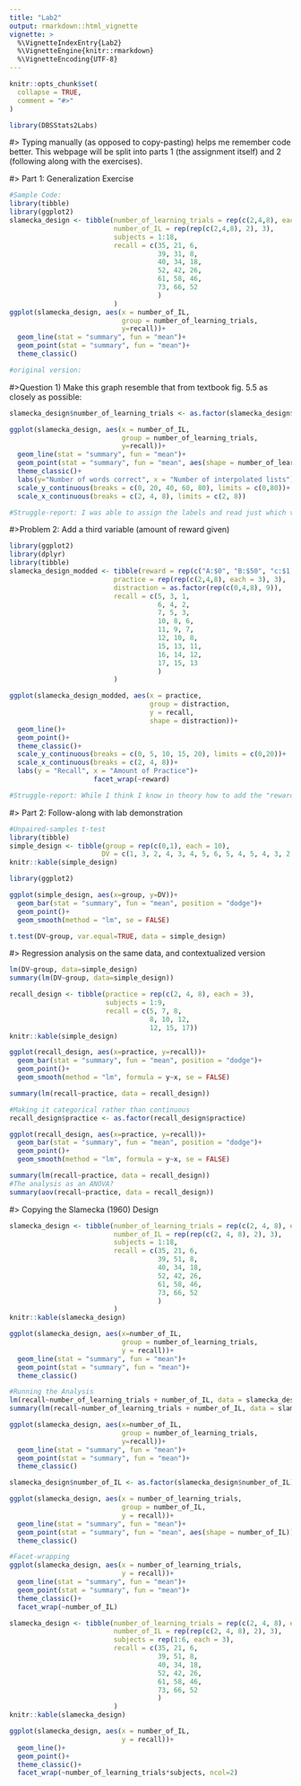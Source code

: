---
title: "Lab2"
output: rmarkdown::html_vignette
vignette: >
  %\VignetteIndexEntry{Lab2}
  %\VignetteEngine{knitr::rmarkdown}
  %\VignetteEncoding{UTF-8}
---

```{r, include = FALSE}
knitr::opts_chunk$set(
  collapse = TRUE,
  comment = "#>"
)
```

```{r setup}
library(DBSStats2Labs)
```
#> Typing manually (as opposed to copy-pasting) helps me remember code better. This webpage will be split into parts 1 (the assignment itself) and 2 (following along with the exercises).

#> Part 1: Generalization Exercise
```{r}
#Sample Code:
library(tibble)
library(ggplot2)
slamecka_design <- tibble(number_of_learning_trials = rep(c(2,4,8), each = 6),
                          number_of_IL = rep(rep(c(2,4,8), 2), 3),
                          subjects = 1:18,
                          recall = c(35, 21, 6,
                                     39, 31, 8,
                                     40, 34, 18,
                                     52, 42, 26,
                                     61, 58, 46,
                                     73, 66, 52
                                     )
                          )
ggplot(slamecka_design, aes(x = number_of_IL,
                            group = number_of_learning_trials,
                            y=recall))+
  geom_line(stat = "summary", fun = "mean")+
  geom_point(stat = "summary", fun = "mean")+
  theme_classic()

#original version:

```

#>Question 1) Make this graph resemble that from textbook fig. 5.5 as closely as possible:
```{r}

slamecka_design$number_of_learning_trials <- as.factor(slamecka_design$number_of_learning_trials)

ggplot(slamecka_design, aes(x = number_of_IL,
                            group = number_of_learning_trials,
                            y=recall))+
  geom_line(stat = "summary", fun = "mean")+
  geom_point(stat = "summary", fun = "mean", aes(shape = number_of_learning_trials))+
  theme_classic()+
  labs(y="Number of words correct", x = "Number of interpolated lists")+
  scale_y_continuous(breaks = c(0, 20, 40, 60, 80), limits = c(0,80))+
  scale_x_continuous(breaks = c(2, 4, 8), limits = c(2, 8))

#Struggle-report: I was able to assign the labels and read just which variables were on which axes correctly with minimal help (only slight googling), and figured out the shape differentiation with aes, but once it came to skipping the tick-mark for "6" on the x-axis and splitting the legend to address each line individually (*"splitting the legend" turned out to be something you don't care about, so never-mind on that), I needed to check the solutions video. Let's call this a 6/10. 
```
#>Problem 2: Add a third variable (amount of reward given)
```{r}
library(ggplot2)
library(dplyr)
library(tibble)
slamecka_design_modded <- tibble(reward = rep(c("A:$0", "B:$50", "c:$1,000,000"), each = 9),
                          practice = rep(rep(c(2,4,8), each = 3), 3),
                          distraction = as.factor(rep(c(0,4,8), 9)),
                          recall = c(5, 3, 1,
                                     6, 4, 2,
                                     7, 5, 3,
                                     10, 8, 6,
                                     11, 9, 7,
                                     12, 10, 8,
                                     15, 13, 11,
                                     16, 14, 12,
                                     17, 15, 13
                                     )
                          )

ggplot(slamecka_design_modded, aes(x = practice,
                                   group = distraction,
                                   y = recall,
                                   shape = distraction))+
  geom_line()+
  geom_point()+
  theme_classic()+
  scale_y_continuous(breaks = c(0, 5, 10, 15, 20), limits = c(0,20))+
  scale_x_continuous(breaks = c(2, 4, 8))+
  labs(y = "Recall", x = "Amount of Practice")+
                     facet_wrap(~reward)

#Struggle-report: While I think I know in theory how to add the "reward" variable, I don't think it's clear enough from the question exactly how I should be distributing/arranging/counterbalancing it (with "rep") to line up with the data. Trying not to spoil anything else while checking this in the video...Ok, I thought I'd be able to do it but needed to consult the video again. I know it must have something to do with facet-wrapping. 3/10, maaaybe 4/10 on help required here. 
```
#> Part 2: Follow-along with lab demonstration
```{r}
#Unpaired-samples t-test
library(tibble)
simple_design <- tibble(group = rep(c(0,1), each = 10),
                       DV = c(1, 3, 2, 4, 3, 4, 5, 6, 5, 4, 5, 4, 3, 2, 3, 4, 5, 6, 8, 9))
knitr::kable(simple_design)

library(ggplot2)

ggplot(simple_design, aes(x=group, y=DV))+
  geom_bar(stat = "summary", fun = "mean", position = "dodge")+
  geom_point()+
  geom_smooth(method = "lm", se = FALSE)

t.test(DV~group, var.equal=TRUE, data = simple_design)
```
#> Regression analysis on the same data, and contextualized version
```{r}
lm(DV~group, data=simple_design)
summary(lm(DV~group, data=simple_design))

recall_design <- tibble(practice = rep(c(2, 4, 8), each = 3),
                        subjects = 1:9,
                        recall = c(5, 7, 8, 
                                   8, 10, 12,
                                   12, 15, 17))
knitr::kable(simple_design)

ggplot(recall_design, aes(x=practice, y=recall))+
  geom_bar(stat = "summary", fun = "mean", position = "dodge")+
  geom_point()+
  geom_smooth(method = "lm", formula = y~x, se = FALSE)

summary(lm(recall~practice, data = recall_design))

#Making it categorical rather than continuous
recall_design$practice <- as.factor(recall_design$practice)

ggplot(recall_design, aes(x=practice, y=recall))+
  geom_bar(stat = "summary", fun = "mean", position = "dodge")+
  geom_point()+
  geom_smooth(method = "lm", formula = y~x, se = FALSE)

summary(lm(recall~practice, data = recall_design))
#The analysis as an ANOVA?
summary(aov(recall~practice, data = recall_design))
```
#> Copying the Slamecka (1960) Design
```{r}
slamecka_design <- tibble(number_of_learning_trials = rep(c(2, 4, 8), each = 6),
                          number_of_IL = rep(rep(c(2, 4, 8), 2), 3),
                          subjects = 1:18,
                          recall = c(35, 21, 6,
                                     39, 51, 8,
                                     40, 34, 18,
                                     52, 42, 26,
                                     61, 58, 46,
                                     73, 66, 52
                                     )
                          )
knitr::kable(slamecka_design)

ggplot(slamecka_design, aes(x=number_of_IL,
                            group = number_of_learning_trials,
                            y = recall))+
  geom_line(stat = "summary", fun = "mean")+
  geom_point(stat = "summary", fun = "mean")+
  theme_classic()

#Running the Analysis
lm(recall~number_of_learning_trials + number_of_IL, data = slamecka_design)
summary(lm(recall~number_of_learning_trials + number_of_IL, data = slamecka_design))

ggplot(slamecka_design, aes(x=number_of_IL,
                            group = number_of_learning_trials,
                            y=recall))+
  geom_line(stat = "summary", fun = "mean")+
  geom_point(stat = "summary", fun = "mean")+
  theme_classic()

slamecka_design$number_of_IL <- as.factor(slamecka_design$number_of_IL)

ggplot(slamecka_design, aes(x = number_of_learning_trials,
                            group = number_of_IL,
                            y = recall))+
  geom_line(stat = "summary", fun = "mean")+
  geom_point(stat = "summary", fun = "mean", aes(shape = number_of_IL))+
  theme_classic()

#Facet-wrapping
ggplot(slamecka_design, aes(x = number_of_learning_trials,
                            y = recall))+
  geom_line(stat = "summary", fun = "mean")+
  geom_point(stat = "summary", fun = "mean")+
  theme_classic()+
  facet_wrap(~number_of_IL)

slamecka_design <- tibble(number_of_learning_trials = rep(c(2, 4, 8), each = 6),
                          number_of_IL = rep(rep(c(2, 4, 8), 2), 3),
                          subjects = rep(1:6, each = 3),
                          recall = c(35, 21, 6,
                                     39, 51, 8,
                                     40, 34, 18,
                                     52, 42, 26,
                                     61, 58, 46,
                                     73, 66, 52
                                     )
                          )
knitr::kable(slamecka_design)

ggplot(slamecka_design, aes(x = number_of_IL, 
                            y = recall))+
  geom_line()+
  geom_point()+
  theme_classic()+
  facet_wrap(~number_of_learning_trials*subjects, ncol=2)
```

